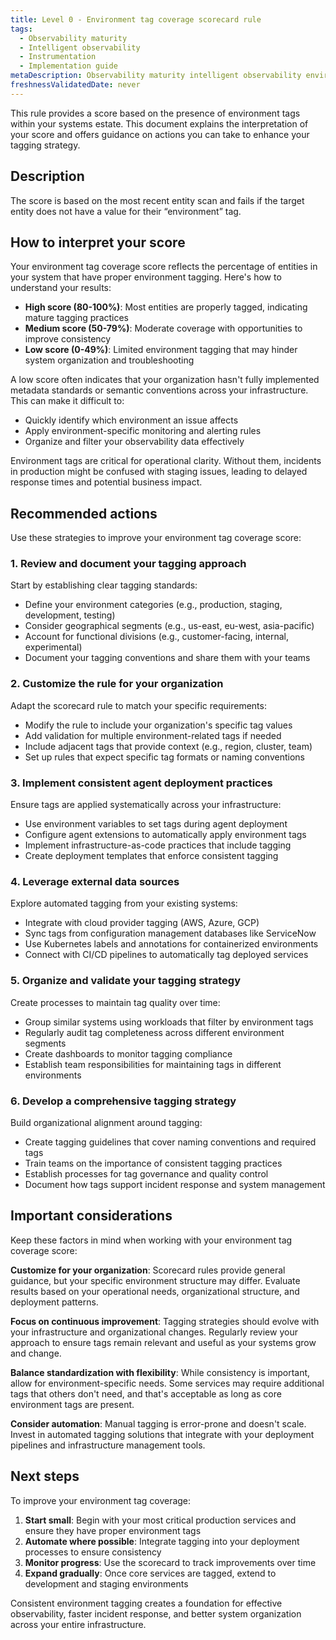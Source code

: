 ```yaml
---
title: Level 0 - Environment tag coverage scorecard rule
tags:
  - Observability maturity
  - Intelligent observability
  - Instrumentation
  - Implementation guide
metaDescription: Observability maturity intelligent observability environment tag coverage
freshnessValidatedDate: never
---
```


This rule provides a score based on the presence of environment tags within your systems estate. This document explains the interpretation of your score and offers guidance on actions you can take to enhance your tagging strategy.

## Description

The score is based on the most recent entity scan and fails if the target entity does not have a value for their “environment” tag.

## How to interpret your score

Your environment tag coverage score reflects the percentage of entities in your system that have proper environment tagging. Here's how to understand your results:

- **High score (80-100%)**: Most entities are properly tagged, indicating mature tagging practices
- **Medium score (50-79%)**: Moderate coverage with opportunities to improve consistency
- **Low score (0-49%)**: Limited environment tagging that may hinder system organization and troubleshooting

A low score often indicates that your organization hasn't fully implemented metadata standards or semantic conventions across your infrastructure. This can make it difficult to:
- Quickly identify which environment an issue affects
- Apply environment-specific monitoring and alerting rules
- Organize and filter your observability data effectively

<Callout variant="important">
  Environment tags are critical for operational clarity. Without them, incidents in production might be confused with staging issues, leading to delayed response times and potential business impact.
</Callout>

## Recommended actions

Use these strategies to improve your environment tag coverage score:

### 1. Review and document your tagging approach

Start by establishing clear tagging standards:
- Define your environment categories (e.g., production, staging, development, testing)
- Consider geographical segments (e.g., us-east, eu-west, asia-pacific)
- Account for functional divisions (e.g., customer-facing, internal, experimental)
- Document your tagging conventions and share them with your teams

### 2. Customize the rule for your organization

Adapt the scorecard rule to match your specific requirements:
- Modify the rule to include your organization's specific tag values
- Add validation for multiple environment-related tags if needed
- Include adjacent tags that provide context (e.g., region, cluster, team)
- Set up rules that expect specific tag formats or naming conventions

### 3. Implement consistent agent deployment practices

Ensure tags are applied systematically across your infrastructure:
- Use environment variables to set tags during agent deployment
- Configure agent extensions to automatically apply environment tags
- Implement infrastructure-as-code practices that include tagging
- Create deployment templates that enforce consistent tagging

### 4. Leverage external data sources

Explore automated tagging from your existing systems:
- Integrate with cloud provider tagging (AWS, Azure, GCP)
- Sync tags from configuration management databases like ServiceNow
- Use Kubernetes labels and annotations for containerized environments
- Connect with CI/CD pipelines to automatically tag deployed services

### 5. Organize and validate your tagging strategy

Create processes to maintain tag quality over time:
- Group similar systems using workloads that filter by environment tags
- Regularly audit tag completeness across different environment segments
- Create dashboards to monitor tagging compliance
- Establish team responsibilities for maintaining tags in different environments

### 6. Develop a comprehensive tagging strategy

Build organizational alignment around tagging:
- Create tagging guidelines that cover naming conventions and required tags
- Train teams on the importance of consistent tagging practices
- Establish processes for tag governance and quality control
- Document how tags support incident response and system management

## Important considerations

Keep these factors in mind when working with your environment tag coverage score:

**Customize for your organization**: Scorecard rules provide general guidance, but your specific environment structure may differ. Evaluate results based on your operational needs, organizational structure, and deployment patterns.

**Focus on continuous improvement**: Tagging strategies should evolve with your infrastructure and organizational changes. Regularly review your approach to ensure tags remain relevant and useful as your systems grow and change.

**Balance standardization with flexibility**: While consistency is important, allow for environment-specific needs. Some services may require additional tags that others don't need, and that's acceptable as long as core environment tags are present.

**Consider automation**: Manual tagging is error-prone and doesn't scale. Invest in automated tagging solutions that integrate with your deployment pipelines and infrastructure management tools.

## Next steps

To improve your environment tag coverage:

1. **Start small**: Begin with your most critical production services and ensure they have proper environment tags
2. **Automate where possible**: Integrate tagging into your deployment processes to ensure consistency
3. **Monitor progress**: Use the scorecard to track improvements over time
4. **Expand gradually**: Once core services are tagged, extend to development and staging environments

Consistent environment tagging creates a foundation for effective observability, faster incident response, and better system organization across your entire infrastructure.
